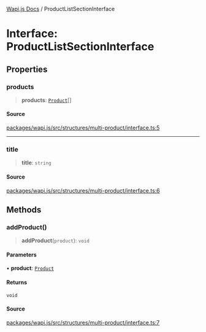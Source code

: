[Wapi.js Docs](../README.mdx) / ProductListSectionInterface

# Interface: ProductListSectionInterface

## Properties

### products

> **products**: [`Product`](../classes/Product.mdx)[]

#### Source

[packages/wapi.js/src/structures/multi-product/interface.ts:5](https://github.com/sarthakjdev/wapi.js/blob/1b066ed4efaf997a4bb012da51514dfcb4165da6/packages/wapi.js/src/structures/multi-product/interface.ts#L5)

***

### title

> **title**: `string`

#### Source

[packages/wapi.js/src/structures/multi-product/interface.ts:6](https://github.com/sarthakjdev/wapi.js/blob/1b066ed4efaf997a4bb012da51514dfcb4165da6/packages/wapi.js/src/structures/multi-product/interface.ts#L6)

## Methods

### addProduct()

> **addProduct**(`product`): `void`

#### Parameters

• **product**: [`Product`](../classes/Product.mdx)

#### Returns

`void`

#### Source

[packages/wapi.js/src/structures/multi-product/interface.ts:7](https://github.com/sarthakjdev/wapi.js/blob/1b066ed4efaf997a4bb012da51514dfcb4165da6/packages/wapi.js/src/structures/multi-product/interface.ts#L7)
